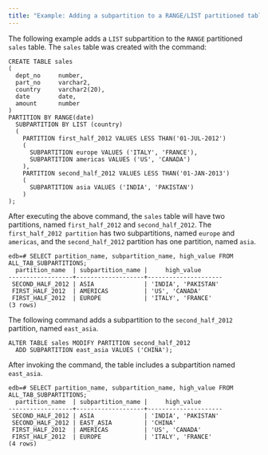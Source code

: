 ```yaml
---
title: "Example: Adding a subpartition to a RANGE/LIST partitioned table"
---
```


<div id="example_adding_a_subpartition_to_a_range_list_partitioned_table" class="registered_link"></div>

The following example adds a `LIST` subpartition to the `RANGE` partitioned `sales` table. The `sales` table was created with the command:

```text
CREATE TABLE sales
(
  dept_no     number,
  part_no     varchar2,
  country     varchar2(20),
  date        date,
  amount      number
)
PARTITION BY RANGE(date)
  SUBPARTITION BY LIST (country)
  (
    PARTITION first_half_2012 VALUES LESS THAN('01-JUL-2012')
    (
      SUBPARTITION europe VALUES ('ITALY', 'FRANCE'),
      SUBPARTITION americas VALUES ('US', 'CANADA')
    ),
    PARTITION second_half_2012 VALUES LESS THAN('01-JAN-2013')
    (
      SUBPARTITION asia VALUES ('INDIA', 'PAKISTAN')
    )
);
```

After executing the above command, the `sales` table will have two partitions, named `first_half_2012` and `second_half_2012`. The `first_half_2012 partition` has two subpartitions, named `europe` and `americas`, and the `second_half_2012` partition has one partition, named `asia`.

```text
edb=# SELECT partition_name, subpartition_name, high_value FROM ALL_TAB_SUBPARTITIONS;
  partition_name  | subpartition_name |     high_value
------------------+-------------------+---------------------
 SECOND_HALF_2012 | ASIA              | 'INDIA', 'PAKISTAN'
 FIRST_HALF_2012  | AMERICAS          | 'US', 'CANADA'
 FIRST_HALF_2012  | EUROPE            | 'ITALY', 'FRANCE'
(3 rows)
```

The following command adds a subpartition to the `second_half_2012` partition, named `east_asia`.

```text
ALTER TABLE sales MODIFY PARTITION second_half_2012
  ADD SUBPARTITION east_asia VALUES ('CHINA');
```

After invoking the command, the table includes a subpartition named `east_asia`.

```text
edb=# SELECT partition_name, subpartition_name, high_value FROM ALL_TAB_SUBPARTITIONS;
  partition_name  | subpartition_name |     high_value
------------------+-------------------+---------------------
 SECOND_HALF_2012 | ASIA              | 'INDIA', 'PAKISTAN'
 SECOND_HALF_2012 | EAST_ASIA         | 'CHINA'
 FIRST_HALF_2012  | AMERICAS          | 'US', 'CANADA'
 FIRST_HALF_2012  | EUROPE            | 'ITALY', 'FRANCE'
(4 rows)
```
